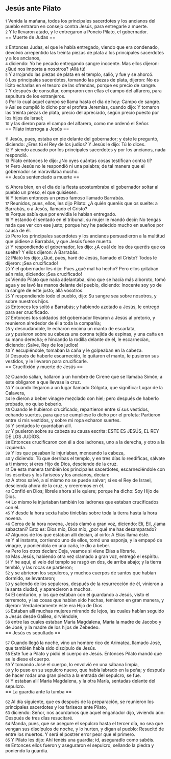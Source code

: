 == Jesús ante Pilato ==

{{anchor|1}} <small>1</small> Venida la mañana, todos los principales sacerdotes y los ancianos del pueblo entraron en consejo contra Jesús, para entregarle a muerte.<br>
{{anchor|2}} <small>2</small> Y le llevaron atado, y le entregaron a Poncio Pilato, el gobernador.<br>
== Muerte de Judas ==

{{anchor|3}} <small>3</small> Entonces Judas, el que le había entregado, viendo que era condenado, devolvió arrepentido las treinta piezas de plata a los principales sacerdotes y a los ancianos,<br>
{{anchor|4}} <small>4</small> diciendo: Yo he pecado entregando sangre inocente. Mas ellos dijeron: ¿Qué nos importa a nosotros? ¡Allá tú!<br>
{{anchor|5}} <small>5</small> Y arrojando las piezas de plata en el templo, salió, y fue y se ahorcó.<br>
{{anchor|6}} <small>6</small> Los principales sacerdotes, tomando las piezas de plata, dijeron: No es lícito echarlas en el tesoro de las ofrendas, porque es precio de sangre.<br>
{{anchor|7}} <small>7</small> Y después de consultar, compraron con ellas el campo del alfarero, para sepultura de los extranjeros.<br>
{{anchor|8}} <small>8</small> Por lo cual aquel campo se llama hasta el día de hoy: Campo de sangre.<br>
{{anchor|9}} <small>9</small> Así se cumplió lo dicho por el profeta Jeremías, cuando dijo: Y tomaron las treinta piezas de plata, precio del apreciado, según precio puesto por los hijos de Israel;<br>
{{anchor|10}} <small>10</small> y las dieron para el campo del alfarero, como me ordenó el Señor.<br>
== Pilato interroga a Jesús ==

{{anchor|11}} <small>11</small> Jesús, pues, estaba en pie delante del gobernador; y éste le preguntó, diciendo: ¿Eres tú el Rey de los judíos? Y Jesús le dijo: Tú lo dices.<br>
{{anchor|12}} <small>12</small> Y siendo acusado por los principales sacerdotes y por los ancianos, nada respondió.<br>
{{anchor|13}} <small>13</small> Pilato entonces le dijo: ¿No oyes cuántas cosas testifican contra ti?<br>
{{anchor|14}} <small>14</small> Pero Jesús no le respondió ni una palabra; de tal manera que el gobernador se maravillaba mucho.<br>
== Jesús sentenciado a muerte ==

{{anchor|15}} <small>15</small> Ahora bien, en el día de la fiesta acostumbraba el gobernador soltar al pueblo un preso, el que quisiesen.<br>
{{anchor|16}} <small>16</small> Y tenían entonces un preso famoso llamado Barrabás.<br>
{{anchor|17}} <small>17</small> Reunidos, pues, ellos, les dijo Pilato: ¿A quién queréis que os suelte: a Barrabás, o a Jesús, llamado el Cristo?<br>
{{anchor|18}} <small>18</small> Porque sabía que por envidia le habían entregado.<br>
{{anchor|19}} <small>19</small> Y estando él sentado en el tribunal, su mujer le mandó decir: No tengas nada que ver con ese justo; porque hoy he padecido mucho en sueños por causa de él.<br>
{{anchor|20}} <small>20</small> Pero los principales sacerdotes y los ancianos persuadieron a la multitud que pidiese a Barrabás, y que Jesús fuese muerto.<br>
{{anchor|21}} <small>21</small> Y respondiendo el gobernador, les dijo: ¿A cuál de los dos queréis que os suelte? Y ellos dijeron: A Barrabás.<br>
{{anchor|22}} <small>22</small> Pilato les dijo: ¿Qué, pues, haré de Jesús, llamado el Cristo? Todos le dijeron: ¡Sea crucificado!<br>
{{anchor|23}} <small>23</small> Y el gobernador les dijo: Pues ¿qué mal ha hecho? Pero ellos gritaban aún más, diciendo: ¡Sea crucificado!<br>
{{anchor|24}} <small>24</small> Viendo Pilato que nada adelantaba, sino que se hacía más alboroto, tomó agua y se lavó las manos delante del pueblo, diciendo: Inocente soy yo de la sangre de este justo; allá vosotros.<br>
{{anchor|25}} <small>25</small> Y respondiendo todo el pueblo, dijo: Su sangre sea sobre nosotros, y sobre nuestros hijos.<br>
{{anchor|26}} <small>26</small> Entonces les soltó a Barrabás; y habiendo azotado a Jesús, le entregó para ser crucificado.<br>
{{anchor|27}} <small>27</small> Entonces los soldados del gobernador llevaron a Jesús al pretorio, y reunieron alrededor de él a toda la compañía;<br>
{{anchor|28}} <small>28</small> y desnudándole, le echaron encima un manto de escarlata,<br>
{{anchor|29}} <small>29</small> y pusieron sobre su cabeza una corona tejida de espinas, y una caña en su mano derecha; e hincando la rodilla delante de él, le escarnecían, diciendo: ¡Salve, Rey de los judíos!<br>
{{anchor|30}} <small>30</small> Y escupiéndole, tomaban la caña y le golpeaban en la cabeza.<br>
{{anchor|31}} <small>31</small> Después de haberle escarnecido, le quitaron el manto, le pusieron sus vestidos, y le llevaron para crucificarle.<br>
== Crucifixión y muerte de Jesús ==

{{anchor|32}} <small>32</small> Cuando salían, hallaron a un hombre de Cirene que se llamaba Simón; a éste obligaron a que llevase la cruz.<br>
{{anchor|33}} <small>33</small> Y cuando llegaron a un lugar llamado Gólgota, que significa: Lugar de la Calavera,<br>
{{anchor|34}} <small>34</small> le dieron a beber vinagre mezclado con hiel; pero después de haberlo probado, no quiso beberlo.<br>
{{anchor|35}} <small>35</small> Cuando le hubieron crucificado, repartieron entre sí sus vestidos, echando suertes, para que se cumpliese lo dicho por el profeta: Partieron entre sí mis vestidos, y sobre mi ropa echaron suertes.<br>
{{anchor|36}} <small>36</small> Y sentados le guardaban allí.<br>
{{anchor|37}} <small>37</small> Y pusieron sobre su cabeza su causa escrita: ESTE ES JESÚS, EL REY DE LOS JUDÍOS.<br>
{{anchor|38}} <small>38</small> Entonces crucificaron con él a dos ladrones, uno a la derecha, y otro a la izquierda.<br>
{{anchor|39}} <small>39</small> Y los que pasaban le injuriaban, meneando la cabeza,<br>
{{anchor|40}} <small>40</small> y diciendo: Tú que derribas el templo, y en tres días lo reedificas, sálvate a ti mismo; si eres Hijo de Dios, desciende de la cruz.<br>
{{anchor|41}} <small>41</small> De esta manera también los principales sacerdotes, escarneciéndole con los escribas y los fariseos y los ancianos, decían:<br>
{{anchor|42}} <small>42</small> A otros salvó, a sí mismo no se puede salvar; si es el Rey de Israel, descienda ahora de la cruz, y creeremos en él.<br>
{{anchor|43}} <small>43</small> Confió en Dios; líbrele ahora si le quiere; porque ha dicho: Soy Hijo de Dios.<br>
{{anchor|44}} <small>44</small> Lo mismo le injuriaban también los ladrones que estaban crucificados con él.<br>
{{anchor|45}} <small>45</small> Y desde la hora sexta hubo tinieblas sobre toda la tierra hasta la hora novena.<br>
{{anchor|46}} <small>46</small> Cerca de la hora novena, Jesús clamó a gran voz, diciendo: Elí, Elí, ¿lama sabactani? Esto es: Dios mío, Dios mío, ¿por qué me has desamparado?<br>
{{anchor|47}} <small>47</small> Algunos de los que estaban allí decían, al oírlo: A Elías llama éste.<br>
{{anchor|48}} <small>48</small> Y al instante, corriendo uno de ellos, tomó una esponja, y la empapó de vinagre, y poniéndola en una caña, le dio a beber.<br>
{{anchor|49}} <small>49</small> Pero los otros decían: Deja, veamos si viene Elías a librarle.<br>
{{anchor|50}} <small>50</small> Mas Jesús, habiendo otra vez clamado a gran voz, entregó el espíritu.<br>
{{anchor|51}} <small>51</small> Y he aquí, el velo del templo se rasgó en dos, de arriba abajo; y la tierra tembló, y las rocas se partieron;<br>
{{anchor|52}} <small>52</small> y se abrieron los sepulcros, y muchos cuerpos de santos que habían dormido, se levantaron;<br>
{{anchor|53}} <small>53</small> y saliendo de los sepulcros, después de la resurrección de él, vinieron a la santa ciudad, y aparecieron a muchos.<br>
{{anchor|54}} <small>54</small> El centurión, y los que estaban con él guardando a Jesús, visto el terremoto, y las cosas que habían sido hechas, temieron en gran manera, y dijeron: Verdaderamente éste era Hijo de Dios.<br>
{{anchor|55}} <small>55</small> Estaban allí muchas mujeres mirando de lejos, las cuales habían seguido a Jesús desde Galilea, sirviéndole,<br>
{{anchor|56}} <small>56</small> entre las cuales estaban María Magdalena, María la madre de Jacobo y de José, y la madre de los hijos de Zebedeo.<br>
== Jesús es sepultado ==

{{anchor|57}} <small>57</small> Cuando llegó la noche, vino un hombre rico de Arimatea, llamado José, que también había sido discípulo de Jesús.<br>
{{anchor|58}} <small>58</small> Este fue a Pilato y pidió el cuerpo de Jesús. Entonces Pilato mandó que se le diese el cuerpo.<br>
{{anchor|59}} <small>59</small> Y tomando José el cuerpo, lo envolvió en una sábana limpia,<br>
{{anchor|60}} <small>60</small> y lo puso en su sepulcro nuevo, que había labrado en la peña; y después de hacer rodar una gran piedra a la entrada del sepulcro, se fue.<br>
{{anchor|61}} <small>61</small> Y estaban allí María Magdalena, y la otra María, sentadas delante del sepulcro.<br>
== La guardia ante la tumba ==

{{anchor|62}} <small>62</small> Al día siguiente, que es después de la preparación, se reunieron los principales sacerdotes y los fariseos ante Pilato,<br>
{{anchor|63}} <small>63</small> diciendo: Señor, nos acordamos que aquel engañador dijo, viviendo aún: Después de tres días resucitaré.<br>
{{anchor|64}} <small>64</small> Manda, pues, que se asegure el sepulcro hasta el tercer día, no sea que vengan sus discípulos de noche, y lo hurten, y digan al pueblo: Resucitó de entre los muertos. Y será el postrer error peor que el primero.<br>
{{anchor|65}} <small>65</small> Y Pilato les dijo: Ahí tenéis una guardia; id, aseguradlo como sabéis.<br>
{{anchor|66}} <small>66</small> Entonces ellos fueron y aseguraron el sepulcro, sellando la piedra y poniendo la guardia.<br>

